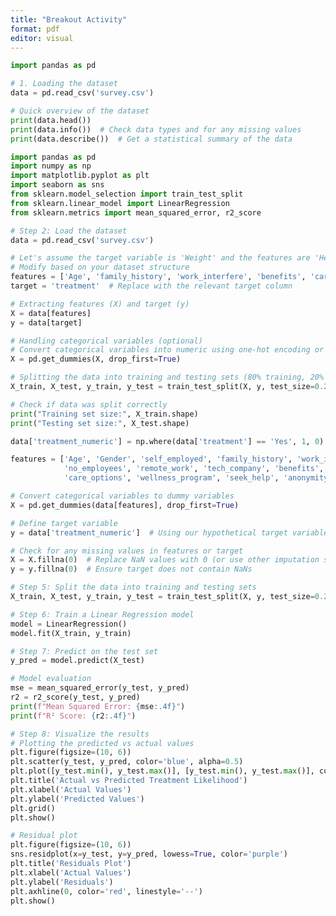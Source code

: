 ---
title: "Breakout Activity"
format: pdf
editor: visual
---

```{python}
import pandas as pd

# 1. Loading the dataset
data = pd.read_csv('survey.csv')

# Quick overview of the dataset
print(data.head())
print(data.info())  # Check data types and for any missing values
print(data.describe())  # Get a statistical summary of the data
```

```{python}
import pandas as pd
import numpy as np
import matplotlib.pyplot as plt
import seaborn as sns
from sklearn.model_selection import train_test_split
from sklearn.linear_model import LinearRegression
from sklearn.metrics import mean_squared_error, r2_score

# Step 2: Load the dataset
data = pd.read_csv('survey.csv') 

# Let's assume the target variable is 'Weight' and the features are 'Height', 'Age', 'ExerciseLevel'
# Modify based on your dataset structure
features = ['Age', 'family_history', 'work_interfere', 'benefits', 'care_options', 'wellness_program']  # Replace with relevant feature names
target = 'treatment'  # Replace with the relevant target column

# Extracting features (X) and target (y)
X = data[features]
y = data[target]

# Handling categorical variables (optional)
# Convert categorical variables into numeric using one-hot encoding or label encoding if needed
X = pd.get_dummies(X, drop_first=True)

# Splitting the data into training and testing sets (80% training, 20% testing)
X_train, X_test, y_train, y_test = train_test_split(X, y, test_size=0.2, random_state=42)

# Check if data was split correctly
print("Training set size:", X_train.shape)
print("Testing set size:", X_test.shape)
```

```{python}
data['treatment_numeric'] = np.where(data['treatment'] == 'Yes', 1, 0)
```

```{python}
features = ['Age', 'Gender', 'self_employed', 'family_history', 'work_interfere', 
            'no_employees', 'remote_work', 'tech_company', 'benefits', 
            'care_options', 'wellness_program', 'seek_help', 'anonymity']

```

```{python}
# Convert categorical variables to dummy variables
X = pd.get_dummies(data[features], drop_first=True)

```

```{python}
# Define target variable
y = data['treatment_numeric']  # Using our hypothetical target variable
```

```{python}
# Check for any missing values in features or target
X = X.fillna(0)  # Replace NaN values with 0 (or use other imputation strategies)
y = y.fillna(0)  # Ensure target does not contain NaNs

# Step 5: Split the data into training and testing sets
X_train, X_test, y_train, y_test = train_test_split(X, y, test_size=0.2, random_state=42)
```

```{python}
# Step 6: Train a Linear Regression model
model = LinearRegression()
model.fit(X_train, y_train)

# Step 7: Predict on the test set
y_pred = model.predict(X_test)

# Model evaluation
mse = mean_squared_error(y_test, y_pred)
r2 = r2_score(y_test, y_pred)
print(f"Mean Squared Error: {mse:.4f}")
print(f"R² Score: {r2:.4f}")

# Step 8: Visualize the results
# Plotting the predicted vs actual values
plt.figure(figsize=(10, 6))
plt.scatter(y_test, y_pred, color='blue', alpha=0.5)
plt.plot([y_test.min(), y_test.max()], [y_test.min(), y_test.max()], color='red', linewidth=2)  # Diagonal line
plt.title('Actual vs Predicted Treatment Likelihood')
plt.xlabel('Actual Values')
plt.ylabel('Predicted Values')
plt.grid()
plt.show()

# Residual plot
plt.figure(figsize=(10, 6))
sns.residplot(x=y_test, y=y_pred, lowess=True, color='purple')
plt.title('Residuals Plot')
plt.xlabel('Actual Values')
plt.ylabel('Residuals')
plt.axhline(0, color='red', linestyle='--')
plt.show()
```
